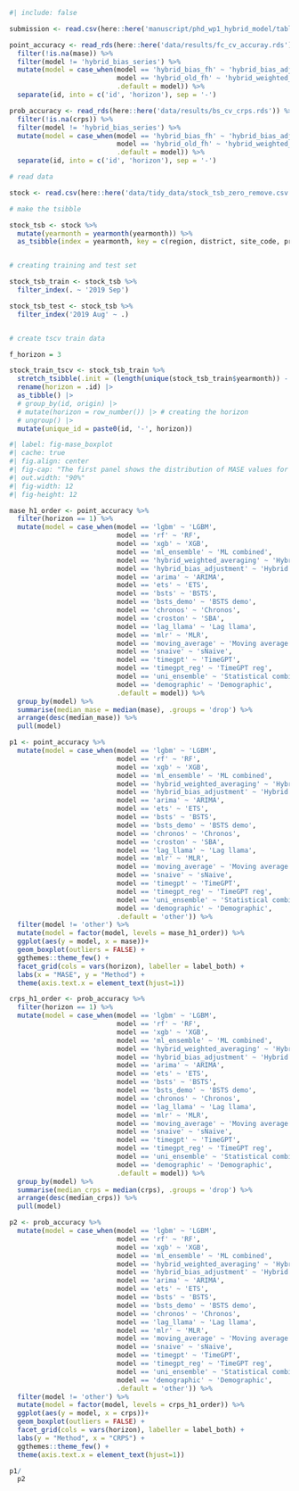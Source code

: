 

```r
#| include: false

submission <- read.csv(here::here('manuscript/phd_wp1_hybrid_model/tables/submission_mase.csv'))

point_accuracy <- read_rds(here::here('data/results/fc_cv_accuray.rds')) %>% 
  filter(!is.na(mase)) %>% 
  filter(model != 'hybrid_bias_series') %>% 
  mutate(model = case_when(model == 'hybrid_bias_fh' ~ 'hybrid_bias_adjustment',
                           model == 'hybrid_old_fh' ~ 'hybrid_weighted_averaging',
                           .default = model)) %>% 
  separate(id, into = c('id', 'horizon'), sep = '-')

prob_accuracy <- read_rds(here::here('data/results/bs_cv_crps.rds')) %>% 
  filter(!is.na(crps)) %>% 
  filter(model != 'hybrid_bias_series') %>% 
  mutate(model = case_when(model == 'hybrid_bias_fh' ~ 'hybrid_bias_adjustment',
                           model == 'hybrid_old_fh' ~ 'hybrid_weighted_averaging',
                           .default = model)) %>% 
  separate(id, into = c('id', 'horizon'), sep = '-')

# read data

stock <- read.csv(here::here('data/tidy_data/stock_tsb_zero_remove.csv')) 

# make the tsibble

stock_tsb <- stock %>% 
  mutate(yearmonth = yearmonth(yearmonth)) %>% 
  as_tsibble(index = yearmonth, key = c(region, district, site_code, product_type, product_code))


# creating training and test set

stock_tsb_train <- stock_tsb %>% 
  filter_index(. ~ '2019 Sep') 

stock_tsb_test <- stock_tsb %>% 
  filter_index('2019 Aug' ~ .) 


# create tscv train data

f_horizon = 3

stock_train_tscv <- stock_tsb_train %>% 
  stretch_tsibble(.init = (length(unique(stock_tsb_train$yearmonth)) - f_horizon + 1), .step = 1) %>% 
  rename(horizon = .id) |> 
  as_tibble() |> 
  # group_by(id, origin) |> 
  # mutate(horizon = row_number()) |> # creating the horizon
  # ungroup() |>
  mutate(unique_id = paste0(id, '-', horizon))

```


```r
#| label: fig-mase_boxplot
#| cache: true
#| fig.align: center
#| fig-cap: "The first panel shows the distribution of MASE values for forecasting methods across different horizons. The boxplots are arranged in order of the median MASE values. The second panel shows the distribution of CRPS values for forecasting methods across different horizons. Similarly, the boxplots are arranged in order of the median CRPS values."
#| out.width: "90%"
#| fig-width: 12
#| fig-height: 12

mase_h1_order <- point_accuracy %>% 
  filter(horizon == 1) %>% 
  mutate(model = case_when(model == 'lgbm' ~ 'LGBM',
                           model == 'rf' ~ 'RF', 
                           model == 'xgb' ~ 'XGB', 
                           model == 'ml_ensemble' ~ 'ML combined', 
                           model == 'hybrid_weighted_averaging' ~ 'Hybrid weighted averaging', 
                           model == 'hybrid_bias_adjustment' ~ 'Hybrid bias adjustment',
                           model == 'arima' ~ 'ARIMA',
                           model == 'ets' ~ 'ETS',
                           model == 'bsts' ~ 'BSTS',
                           model == 'bsts_demo' ~ 'BSTS demo',
                           model == 'chronos' ~ 'Chronos',
                           model == 'croston' ~ 'SBA',
                           model == 'lag_llama' ~ 'Lag llama',
                           model == 'mlr' ~ 'MLR',
                           model == 'moving_average' ~ 'Moving average',
                           model == 'snaive' ~ 'sNaive',
                           model == 'timegpt' ~ 'TimeGPT',
                           model == 'timegpt_reg' ~ 'TimeGPT reg',
                           model == 'uni_ensemble' ~ 'Statistical combined',
                           model == 'demographic' ~ 'Demographic',
                           .default = model)) %>% 
  group_by(model) %>% 
  summarise(median_mase = median(mase), .groups = 'drop') %>% 
  arrange(desc(median_mase)) %>% 
  pull(model)

p1 <- point_accuracy %>% 
  mutate(model = case_when(model == 'lgbm' ~ 'LGBM',
                           model == 'rf' ~ 'RF', 
                           model == 'xgb' ~ 'XGB', 
                           model == 'ml_ensemble' ~ 'ML combined', 
                           model == 'hybrid_weighted_averaging' ~ 'Hybrid weighted averaging', 
                           model == 'hybrid_bias_adjustment' ~ 'Hybrid bias adjustment',
                           model == 'arima' ~ 'ARIMA',
                           model == 'ets' ~ 'ETS',
                           model == 'bsts' ~ 'BSTS',
                           model == 'bsts_demo' ~ 'BSTS demo',
                           model == 'chronos' ~ 'Chronos',
                           model == 'croston' ~ 'SBA',
                           model == 'lag_llama' ~ 'Lag llama',
                           model == 'mlr' ~ 'MLR',
                           model == 'moving_average' ~ 'Moving average',
                           model == 'snaive' ~ 'sNaive',
                           model == 'timegpt' ~ 'TimeGPT',
                           model == 'timegpt_reg' ~ 'TimeGPT reg',
                           model == 'uni_ensemble' ~ 'Statistical combined',
                           model == 'demographic' ~ 'Demographic',
                           .default = 'other')) %>%
  filter(model != 'other') %>% 
  mutate(model = factor(model, levels = mase_h1_order)) %>%
  ggplot(aes(y = model, x = mase))+
  geom_boxplot(outliers = FALSE) +
  ggthemes::theme_few() +
  facet_grid(cols = vars(horizon), labeller = label_both) +
  labs(x = "MASE", y = "Method") +
  theme(axis.text.x = element_text(hjust=1))

crps_h1_order <- prob_accuracy %>% 
  filter(horizon == 1) %>% 
  mutate(model = case_when(model == 'lgbm' ~ 'LGBM',
                           model == 'rf' ~ 'RF', 
                           model == 'xgb' ~ 'XGB', 
                           model == 'ml_ensemble' ~ 'ML combined', 
                           model == 'hybrid_weighted_averaging' ~ 'Hybrid weighted averaging', 
                           model == 'hybrid_bias_adjustment' ~ 'Hybrid bias adjustment',
                           model == 'arima' ~ 'ARIMA',
                           model == 'ets' ~ 'ETS',
                           model == 'bsts' ~ 'BSTS',
                           model == 'bsts_demo' ~ 'BSTS demo',
                           model == 'chronos' ~ 'Chronos',
                           model == 'lag_llama' ~ 'Lag llama',
                           model == 'mlr' ~ 'MLR',
                           model == 'moving_average' ~ 'Moving average',
                           model == 'snaive' ~ 'sNaive',
                           model == 'timegpt' ~ 'TimeGPT',
                           model == 'timegpt_reg' ~ 'TimeGPT reg',
                           model == 'uni_ensemble' ~ 'Statistical combined',
                           model == 'demographic' ~ 'Demographic',
                           .default = model)) %>% 
  group_by(model) %>% 
  summarise(median_crps = median(crps), .groups = 'drop') %>% 
  arrange(desc(median_crps)) %>% 
  pull(model)

p2 <- prob_accuracy %>% 
  mutate(model = case_when(model == 'lgbm' ~ 'LGBM',
                           model == 'rf' ~ 'RF', 
                           model == 'xgb' ~ 'XGB', 
                           model == 'ml_ensemble' ~ 'ML combined', 
                           model == 'hybrid_weighted_averaging' ~ 'Hybrid weighted averaging', 
                           model == 'hybrid_bias_adjustment' ~ 'Hybrid bias adjustment',
                           model == 'arima' ~ 'ARIMA',
                           model == 'ets' ~ 'ETS',
                           model == 'bsts' ~ 'BSTS',
                           model == 'bsts_demo' ~ 'BSTS demo',
                           model == 'chronos' ~ 'Chronos',
                           model == 'lag_llama' ~ 'Lag llama',
                           model == 'mlr' ~ 'MLR',
                           model == 'moving_average' ~ 'Moving average',
                           model == 'snaive' ~ 'sNaive',
                           model == 'timegpt' ~ 'TimeGPT',
                           model == 'timegpt_reg' ~ 'TimeGPT reg',
                           model == 'uni_ensemble' ~ 'Statistical combined',
                           model == 'demographic' ~ 'Demographic',
                           .default = 'other')) %>%
  filter(model != 'other') %>% 
  mutate(model = factor(model, levels = crps_h1_order)) %>%
  ggplot(aes(y = model, x = crps))+
  geom_boxplot(outliers = FALSE) +
  facet_grid(cols = vars(horizon), labeller = label_both) +
  labs(y = "Method", x = "CRPS") +
  ggthemes::theme_few() +
  theme(axis.text.x = element_text(hjust=1))

p1/
  p2

```

